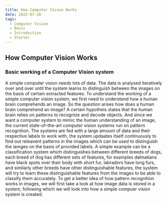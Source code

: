 ```yaml
---
title: How Computer Vision Works
date: 2022-07-28
tags:
  - Computer Vision
  - Basic
  - Introduction
  - Starter
---
```


## How Computer Vision Works

### Basic working of a Computer Vision system
A simple computer vision needs lots of data. The data is analysed iteratively over and over until the system learns to distinguish between the images on the basis of certain extracted features. To understand the working of a simple computer vision system, we first need to understand how a human brain comprehends an image. So the question arises how does a human brain comprehend an image? A certain hypotheis states that the human brain relies on patterns to recognize and decode objects. And since we want a computer system to mimic the human understanding of an image, the current state-of-the-art computer vision systems run on pattern recognition.
The systems are fed with a large amount of data and their respective labels to work with, the system updaates itself continuously to find out releavent patterns in the images which can be used to distinguish the iamges on the basis of provided labels. A simple example can be a classification system which distinguishes between different breeds of dogs, each breed of dog has different sets of features, for examples dalmatians have black spots over their body with short fur, labradors have long furs, and similarly other breeds have other distinguishable features, the system will try to learn these distinguishable features from the images to be able to classify them accurately. To get a better idea of how pattern recognition works in images, we will first take a look at how image data is stored in a system, following which we will look into how a simple compuer vision system is created.

